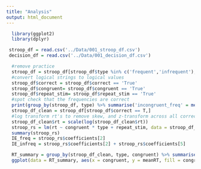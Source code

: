 ```yaml
---
title: "Analysis"
output: html_document
---
```


```r
  library(ggplot2)
  library(dplyr)
```

```r
 stroop_df = read.csv('../Data/001_stroop_df.csv')
 decision_df = read.csv('../Data/001_decision_df.csv')
```

```r
  #remove practice
  stroop_df = stroop_df[stroop_df$type %in% c('frequent','infrequent'),]
  #convert logical strings to logical values
  stroop_df$correct = stroop_df$correct == 'True'
  stroop_df$congruent= stroop_df$congruent == 'True'
  stroop_df$repeat_stim= stroop_df$repeat_stim == 'True'
  #spot check that the frequencies are correct
  print(group_by(stroop_df, type) %>% summarise('incongruent_freq' = mean(congruent)))
  stroop_df_clean = stroop_df[stroop_df$correct == T,]
  #log transform rt's to remove skew, and z-transform across all correct trials
  stroop_df_clean$rt = scale(log(stroop_df_clean$rt))
  stroop_rs = lm(rt ~ congruent * type + repeat_stim, data = stroop_df_clean)
  summary(stroop_rs)
  IE_freq = stroop_rs$coefficients[2]
  IE_infreq = stroop_rs$coefficients[2] + stroop_rs$coefficients[5]
```

```r
  RT_summary = group_by(stroop_df_clean, type, congruent) %>% summarise('meanRT' = mean(rt))
  ggplot(data = RT_summary, aes(x = congruent, y = meanRT, fill = congruent )) + geom_bar(stat = 'identity') + facet_grid(.~type)
```



